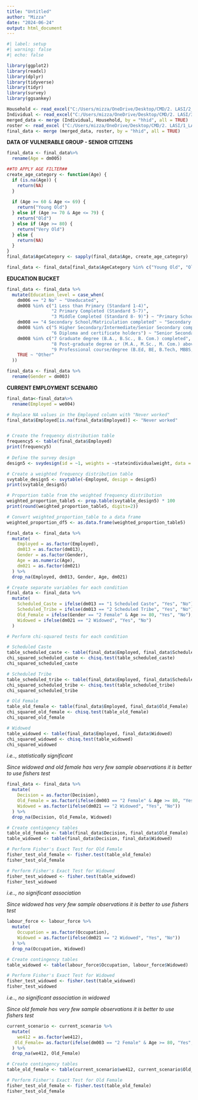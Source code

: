 ---
title: "Untitled"
author: "Mizza"
date: "2024-06-24"
output: html_document
---

```{r}
#| label: setup
#| warning: false
#| echo: false

library(ggplot2)
library(readxl)
library(dplyr)
library(tidyverse)
library(tidyr)
library(survey)
library(ggsankey)

Household <- read_excel("C:/Users/mizza/OneDrive/Desktop/CMD/2. LASI/2_LASI_W1_Household_v4 1.xlsx")
Individual <- read_excel("C:/Users/mizza/OneDrive/Desktop/CMD/2. LASI/3_LASI_W1_Individual_data 1.xlsx")
merged_data <- merge (Individual, Household, by = "hhid", all = TRUE)
roster <- read_excel ("C:/Users/mizza/OneDrive/Desktop/CMD/2. LASI/1_LASI_W1_HH_roster 1.xlsx")
final_data <- merge (merged_data, roster, by = "hhid", all = TRUE)
```


**DATA OF VULNERABLE GROUP - SENIOR CITIZENS**

```{r}
final_data <- final_data%>%
  rename(Age = dm005)
```

```{r}

##TO APPLY AGE FILTER##
create_age_category <- function(Age) {
  if (is.na(Age)) {
    return(NA)
  }
  
  if (Age >= 60 & Age <= 69) {
    return("Young Old")
  } else if (Age >= 70 & Age <= 79) {
    return("Old")
  } else if (Age >= 80) {
    return("Very Old")
  } else {
    return(NA) 
  }
}
final_data$AgeCategory <- sapply(final_data$Age, create_age_category)

final_data <- final_data[final_data$AgeCategory %in% c("Young Old", "Old", "Very Old"), ]
```

**EDUCATION BUCKET**

```{r}
final_data <- final_data %>%
  mutate(Education_level = case_when(
    dm006 == "2 No" ~ "Uneducated",
    dm008 %in% c("1 Less than Primary (Standard 1-4)", 
                 "2 Primary Completed (Standard 5-7)", 
                 "3 Middle Completed (Standard 8- 9)") ~ "Primary School",
    dm008 == "4 Secondary School/Matriculation completed" ~ "Secondary School",
    dm008 %in% c("5 Higher Secondary/Intermediate/Senior Secondary completed", 
                 "6 Diploma and certificate holders") ~ "Senior Secondary School",
    dm008 %in% c("7 Graduate degree (B.A., B.Sc., B. Com.) completed", 
                 "8 Post-graduate degree or (M.A., M.Sc., M. Com.) above (M.Phil, Ph.D., Post-Doc) completed", 
                 "9 Professional course/degree (B.Ed, BE, B.Tech, MBBS, BHMS, BAMS, B.Pharm, BCS, BCA, BBA, LLB, BVSc., B. Arch, M.Ed, ME, M.Tech, MD, M.Pharm, MCS, MCA, MBA,LLM, MVSc., M. Arch, MS, CA, CS, CWA)Completed") ~ "Tertiary Education",
    TRUE ~ "Other"
  ))
```

```{r}
final_data <- final_data %>%
  rename(Gender = dm003)
```



**CURRENT EMPLOYMENT SCENARIO**

```{r}
final_data<-final_data%>%
  rename(Employed = we004)
```

```{r}

# Replace NA values in the Employed column with "Never worked"
final_data$Employed[is.na(final_data$Employed)] <- "Never worked"


# Create the frequency distribution table
frequency5 <- table(final_data$Employed)
print(frequency5)
 
# Define the survey design
design5 <- svydesign(id = ~1, weights = ~stateindividualweight, data = final_data)

# Create a weighted frequency distribution table
svytable_design5 <- svytable(~Employed, design = design5)
print(svytable_design5)

# Proportion table from the weighted frequency distribution
weighted_proportion_table5 <- prop.table(svytable_design5) * 100  
print(round(weighted_proportion_table5, digits=2))

# Convert weighted_proportion_table to a data frame
weighted_proportion_df5 <- as.data.frame(weighted_proportion_table5)
```


```{r}
final_data <- final_data %>%
  mutate(
    Employed = as.factor(Employed),
    dm013 = as.factor(dm013),
    Gender = as.factor(Gender),
    Age = as.numeric(Age),
    dm021 = as.factor(dm021)
  ) %>%
  drop_na(Employed, dm013, Gender, Age, dm021)

# Create separate variables for each condition
final_data <- final_data %>%
  mutate(
    Scheduled_Caste = ifelse(dm013 == "1 Scheduled Caste", "Yes", "No"),
    Scheduled_Tribe = ifelse(dm013 == "2 Scheduled Tribe", "Yes", "No"),
    Old_Female = ifelse(Gender == "2 Female" & Age >= 80, "Yes", "No"),
    Widowed = ifelse(dm021 == "2 Widowed", "Yes", "No")
  )

# Perform chi-squared tests for each condition

# Scheduled Caste
table_scheduled_caste <- table(final_data$Employed, final_data$Scheduled_Caste)
chi_squared_scheduled_caste <- chisq.test(table_scheduled_caste)
chi_squared_scheduled_caste

# Scheduled Tribe
table_scheduled_tribe <- table(final_data$Employed, final_data$Scheduled_Tribe)
chi_squared_scheduled_tribe <- chisq.test(table_scheduled_tribe)
chi_squared_scheduled_tribe

# Old Female
table_old_female <- table(final_data$Employed, final_data$Old_Female)
chi_squared_old_female <- chisq.test(table_old_female)
chi_squared_old_female

# Widowed
table_widowed <- table(final_data$Employed, final_data$Widowed)
chi_squared_widowed <- chisq.test(table_widowed)
chi_squared_widowed
```

*i.e.., statistically significant*




*Since widowed and old female has very few sample observations it is better to use fishers test*
```{r}
final_data <- final_data %>%
  mutate(
    Decision = as.factor(Decision),
    Old_Female = as.factor(ifelse(dm003 == "2 Female" & Age >= 80, "Yes", "No")),
    Widowed = as.factor(ifelse(dm021 == "2 Widowed", "Yes", "No"))
  ) %>%
  drop_na(Decision, Old_Female, Widowed)

# Create contingency tables
table_old_female <- table(final_data$Decision, final_data$Old_Female)
table_widowed <- table(final_data$Decision, final_data$Widowed)

# Perform Fisher's Exact Test for Old Female
fisher_test_old_female <- fisher.test(table_old_female)
fisher_test_old_female

# Perform Fisher's Exact Test for Widowed
fisher_test_widowed <- fisher.test(table_widowed)
fisher_test_widowed
```

*i.e.., no significant association*



*Since widowed has very few sample observations it is better to use fishers test*
```{r}
labour_force <- labour_force %>%
  mutate(
    Occupation = as.factor(Occupation),
    Widowed = as.factor(ifelse(dm021 == "2 Widowed", "Yes", "No"))
  ) %>%
  drop_na(Occupation, Widowed)

# Create contingency tables
table_widowed <- table(labour_force$Occupation, labour_force$Widowed)

# Perform Fisher's Exact Test for Widowed
fisher_test_widowed <- fisher.test(table_widowed)
fisher_test_widowed
```

*i.e.., no significant association in widowed*


*Since old female has very few sample observations it is better to use fishers test*
```{r}
current_scenario <- current_scenario %>%
  mutate(
    we412 = as.factor(we412),
   Old_Female= as.factor(ifelse(dm003 == "2 Female" & Age >= 80, "Yes", "No"))
  ) %>%
  drop_na(we412, Old_Female)

# Create contingency tables
table_old_female <- table(current_scenario$we412, current_scenario$Old_Female)

# Perform Fisher's Exact Test for Old Female
fisher_test_old_female <- fisher.test(table_old_female)
fisher_test_old_female
```

